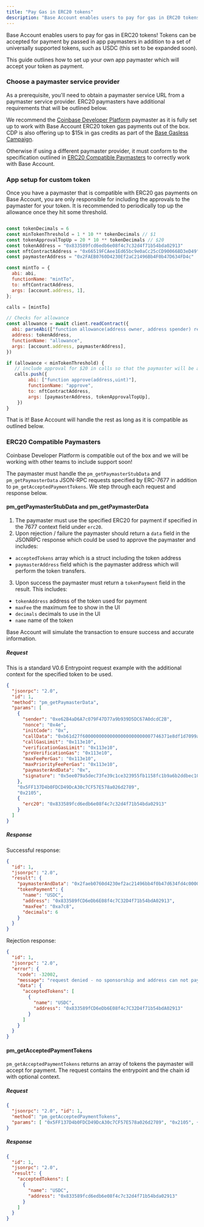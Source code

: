 ```yaml
---
title: "Pay Gas in ERC20 tokens"
description: "Base Account enables users to pay for gas in ERC20 tokens"
---
```



Base Account enables users to pay for gas in ERC20 tokens!
Tokens can be accepted for payment by passed in app paymasters in addition to a set of universally supported tokens, such as USDC (this set to be expanded soon).

This guide outlines how to set up your own app paymaster which will accept your token as payment.

### Choose a paymaster service provider

As a prerequisite, you'll need to obtain a paymaster service URL from a paymaster service provider. ERC20 paymasters have additional requirements that will be outlined below.

We recommend the [Coinbase Developer Platform](https://www.coinbase.com/developer-platform) paymaster as it is fully set up to work with Base Account ERC20 token gas payments out of the box. CDP is also offering up to $15k in gas credits as part of the [Base Gasless Campaign](/smart-wallet/concepts/base-gasless-campaign).

Otherwise if using a different paymaster provider, it must conform to the specification outlined in [ERC20 Compatible Paymasters](#erc20-compatible-paymasters) to correctly work with Base Account.

### App setup for custom token

Once you have a paymaster that is compatible with ERC20 gas payments on Base Account, you are only responsible for including the approvals to the paymaster for your token. It is recommended to periodically top up the allowance once they hit some threshold.

```js

const tokenDecimals = 6
const minTokenThreshold = 1 * 10 ** tokenDecimals // $1
const tokenApprovalTopUp = 20 * 10 ** tokenDecimals // $20
const tokenAddress = "0x833589fcd6edb6e08f4c7c32d4f71b54bda02913"
const nftContractAddress = "0x66519FCAee1Ed65bc9e0aCc25cCD900668D3eD49"
const paymasterAddress = "0x2FAEB0760D4230Ef2aC21496Bb4F0b47D634FD4c"

const mintTo = {
  abi: abi,
  functionName: "mintTo",
  to: nftContractAddress,
  args: [account.address, 1],
};

calls = [mintTo]

// Checks for allowance
const allowance = await client.readContract({
  abi: parseAbi(["function allowance(address owner, address spender) returns (uint256)"]),
  address: tokenAddress,
  functionName: "allowance",
  args: [account.address, paymasterAddress],
})

if (allowance < minTokenThreshold) {
   // include approval for $20 in calls so that the paymaster will be able to move the token to accept payment
   calls.push({
        abi: ["function approve(address,uint)"],
        functionName: "approve",
        to: nftContractAddress,
        args: [paymasterAddress, tokenApprovalTopUp],
    })
}
```

That is it! Base Account will handle the rest as long as it is compatible as outlined below.

### ERC20 Compatible Paymasters

Coinbase Developer Platform is compatible out of the box and we will be working with other teams to include support soon!

The paymaster must handle the `pm_getPaymasterStubData` and `pm_getPaymasterData` JSON-RPC requests specified by ERC-7677 in addition to `pm_getAcceptedPaymentTokens`. We step through each request and response below.

#### pm_getPaymasterStubData and pm_getPaymasterData

1. The paymaster must use the specified ERC20 for payment if specified in the 7677 context field under `erc20`.
2. Upon rejection / failure the paymaster should return a `data` field in the JSONRPC response which could be used to approve the paymaster and includes:

- `acceptedTokens` array which is a struct including the token address
- `paymasterAddress` field which is the paymaster address which will perform the token transfers.

3. Upon success the paymaster must return a `tokenPayment` field in the result. This includes:

- `tokenAddress` address of the token used for payment
- `maxFee` the maximum fee to show in the UI
- `decimals` decimals to use in the UI
- `name` name of the token

Base Account will simulate the transaction to ensure success and accurate information.

##### Request

This is a standard V0.6 Entrypoint request example with the additional context for the specified token to be used.

```json
{
  "jsonrpc": "2.0",
  "id": 1,
  "method": "pm_getPaymasterData",
  "params": [
    {
      "sender": "0xe62B4aD6A7c079F47D77a9b939D5DC67A0dcdC2B",
      "nonce": "0x4e",
      "initCode": "0x",
      "callData": "0xb61d27f60000000000000000000000007746371e8df1d7099a84c20ed72e3335fb016b23000000000000000000000000000000000000000000000000000000000000000000000000000000000000000000000000000000000000000000000000000000600000000000000000000000000000000000000000000000000000000000000000",
      "callGasLimit": "0x113e10",
      "verificationGasLimit": "0x113e10",
      "preVerificationGas": "0x113e10",
      "maxFeePerGas": "0x113e10",
      "maxPriorityFeePerGas": "0x113e10",
      "paymasterAndData": "0x",
      "signature": "0x5ee079a5dec73fe39c1ce323955fb1158fc1b9a6b2ddbec104cd5cfec740fa5531584f098b0ca95331b6e316bd76091e3ab75a7bc17c12488664d27caf19197e1c"
    },
    "0x5FF137D4b0FDCD49DcA30c7CF57E578a026d2789",
    "0x2105",
    {
      "erc20": "0x833589fcd6edb6e08f4c7c32d4f71b54bda02913"
    }
  ]
}
```

##### Response

Successful response:

```json
{
  "id": 1,
  "jsonrpc": "2.0",
  "result": {
    "paymasterAndData": "0x2faeb0760d4230ef2ac21496bb4f0b47d634fd4c0000670fdc98000000000000494b3b6e1d074fbca920212019837860000100833589fcd6edb6e08f4c7c32d4f71b54bda029137746371e8df1d7099a84c20ed72e3335fb016b23000000000000000000000000000000000000000000000000000000009b75458400000000697841102cd520d4e0171a58dadc3e6086111a49a90826cb0ad25579f25f1652081f68c17d8652387a33bf8880dc44ecf95be4213e786566d755baa6299f477b0bb21c",
    "tokenPayment": {
      "name": "USDC",
      "address": "0x833589fCD6eDb6E08f4c7C32D4f71b54bdA02913",
      "maxFee": "0xa7c8",
      "decimals": 6
    }
  }
}
```

Rejection response:

```json
{
  "id": 1,
  "jsonrpc": "2.0",
  "error": {
    "code": -32002,
    "message": "request denied - no sponsorship and address can not pay with accepted token",
    "data": {
      "acceptedTokens": [
        {
          "name": "USDC",
          "address": "0x833589fCD6eDb6E08f4c7C32D4f71b54bdA02913"
        }
      ]
    }
  }
}
```

#### pm_getAcceptedPaymentTokens

`pm_getAcceptedPaymentTokens` returns an array of tokens the paymaster will accept for payment.
The request contains the entrypoint and the chain id with optional context.

##### Request

```json
{
  "jsonrpc": "2.0", "id": 1,
  "method": "pm_getAcceptedPaymentTokens",
  "params": [ "0x5FF137D4b0FDCD49DcA30c7CF57E578a026d2789", "0x2105", {}]
}
```

##### Response

```json
{
  "id": 1,
  "jsonrpc": "2.0",
  "result": {
    "acceptedTokens": [
      {
        "name": "USDC",
        "address": "0x833589fcd6edb6e08f4c7c32d4f71b54bda02913"
      }
    ]
  }
}
```
